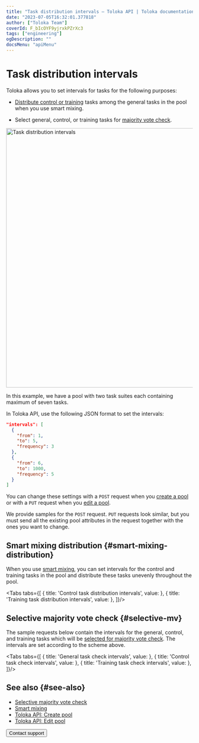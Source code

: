 ```yaml
---
title: "Task distribution intervals — Toloka API | Toloka documentation"
date: "2023-07-05T16:32:01.377818"
author: ["Toloka Team"]
coverId: F_bIcOYF9yjrxkPZrXc3
tags: ["engineering"]
ogDescription: ""
docsMenu: "apiMenu"
---
```



# Task distribution intervals

Toloka allows you to set intervals for tasks for the following purposes:

- [Distribute control or training](#smart-mixing-distribution) tasks among the general tasks in the pool when you use smart mixing.

- Select general, control, or training tasks for [majority vote check](#selective-mv).

<Image width="700px" withBackground imageId="51fc29e9d3d71f6d5fbe9c82db981929" alt="Task distribution intervals" />

In this example, we have a pool with two task suites each containing maximum of seven tasks.

In Toloka API, use the following JSON format to set the intervals:

```json
"intervals": [
  {
    "from": 1,
    "to": 5,
    "frequency": 3
  },
  {
    "from": 6,
    "to": 1000,
    "frequency": 5
  }
]
```

You can change these settings with a `POST` request when you [create a pool](https://toloka.ai/docs/api/api-reference/#post-/pools) or with a `PUT` request when you [edit a pool](https://toloka.ai/docs/api/api-reference/#put-/pools/-id-).

We provide samples for the `POST` request. `PUT` requests look similar, but you must send all the existing pool attributes in the request together with the ones you want to change.

## Smart mixing distribution {#smart-mixing-distribution}

When you use [smart mixing](/docs/guide/distribute-tasks-by-pages#smart-mixing), you can set intervals for the control and training tasks in the pool and distribute these tasks unevenly throughout the pool.

<Tabs tabs={[
  { title: 'Control task distribution intervals', value: <IntervalsList1/> },
  { title: 'Training task distribution intervals', value: <IntervalsList2/> },
]}/>

## Selective majority vote check {#selective-mv}

The sample requests below contain the intervals for the general, control, and training tasks which will be [selected for majority vote check](/docs/guide/selective-mvote). The intervals are set according to the scheme above.

<Tabs tabs={[
  { title: 'General task check intervals', value: <IntervalsList3/> },
  { title: 'Control task check intervals', value: <IntervalsList4/> },
  { title: 'Training task check intervals', value: <IntervalsList5/> },
]}/>

## See also {#see-also}

- [Selective majority vote check](/docs/guide/selective-mvote)
- [Smart mixing](/docs/guide/distribute-tasks-by-pages#smart-mixing)
- [Toloka API: Create pool](https://toloka.ai/docs/api/api-reference/#post-/pools)
- [Toloka API: Edit pool](https://toloka.ai/docs/api/api-reference/#put-/pools/-id-)

<Button themeColor="light" view="default" size="l" type="link" url="/docs/guide/troubleshooting/support?form-source=api-intervals">Contact support</Button>